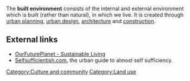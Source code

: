 {{topic header| default.png |Built environment}}

The '''built environment''' consists of the internal and external environment which is built (rather than natural), in which we live. It is created through [[urban planning]], [[urban design]], [[architecture]] and [[construction]].

==External links==
*[http://www.ourfutureplanet.org/topic-sustainable-living OurFuturePlanet - Sustainable Living]
*[http://www.selfsufficientish.com Selfsufficientish.com], the urban guide to almost self sufficiency.

{{stub}}

[[Category:Built environment| ]]
[[Category:Culture and community]]
[[Category:Land use]]